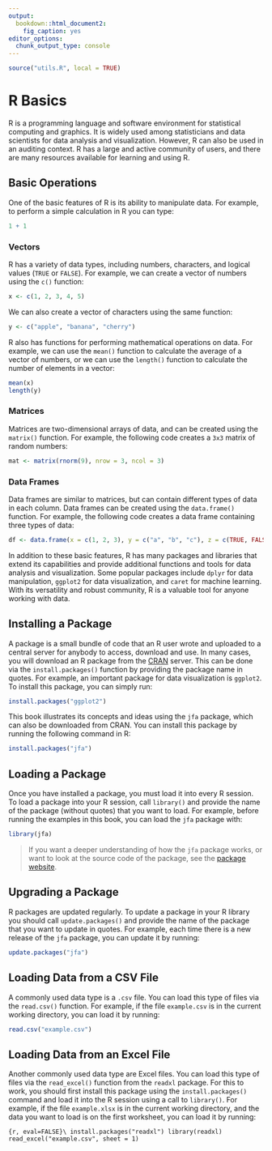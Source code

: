 ```yaml
---
output:
  bookdown::html_document2:
    fig_caption: yes
editor_options:
  chunk_output_type: console
---
```


```r
source("utils.R", local = TRUE)
```

# R Basics {#CHAPTER-R-BASICS}

R is a programming language and software environment for statistical computing
and graphics. It is widely used among statisticians and data scientists for data
analysis and visualization. However, R can also be used in an auditing context.
R has a large and active community of users, and there are many resources
available for learning and using R.

## Basic Operations

One of the basic features of R is its ability to manipulate data. For example,
to perform a simple calculation in R you can type:

```r
1 + 1
```

### Vectors

R has a variety of data types, including numbers, characters, and logical values
(`TRUE` or `FALSE`). For example, we can create a vector of numbers using the
`c()` function:

```r
x <- c(1, 2, 3, 4, 5)
```

We can also create a vector of characters using the same function:

```r
y <- c("apple", "banana", "cherry")
```

R also has functions for performing mathematical operations on data. For
example, we can use the `mean()` function to calculate the average of a vector
of numbers, or we can use the `length()` function to calculate the number of
elements in a vector:

```r
mean(x)
length(y)
```

### Matrices

Matrices are two-dimensional arrays of data, and can be created using the
`matrix()` function. For example, the following code creates a `3x3` matrix of
random numbers:

```r
mat <- matrix(rnorm(9), nrow = 3, ncol = 3)
```

### Data Frames

Data frames are similar to matrices, but can contain different types of data in
each column. Data frames can be created using the `data.frame()` function. For
example, the following code creates a data frame containing three types of
data: 

```r
df <- data.frame(x = c(1, 2, 3), y = c("a", "b", "c"), z = c(TRUE, FALSE, TRUE))
```

In addition to these basic features, R has many packages and libraries that
extend its capabilities and provide additional functions and tools for data
analysis and visualization. Some popular packages include `dplyr` for data
manipulation, `ggplot2` for data visualization, and `caret` for machine
learning. With its versatility and robust community, R is a valuable tool for
anyone working with data.

## Installing a Package

A package is a small bundle of code that an R user wrote and uploaded to a
central server for anybody to access, download and use. In many cases, you will
download an R package from the [CRAN](http://cran.r-project.org/) server. This
can be done via the `install.packages()` function by providing the package name
in quotes. For example, an important package for data visualization is
`ggplot2`. To install this package, you can simply run:

```r
install.packages("ggplot2")
```

This book illustrates its concepts and ideas using the `jfa` package, which can
also be downloaded from CRAN. You can install this package by running the
following command in R:

```r
install.packages("jfa")
```

## Loading a Package

Once you have installed a package, you must load it into every R session. To
load a package into your R session, call `library()` and provide the name of the
package (without quotes) that you want to load. For example, before running the
examples in this book, you can load the `jfa` package with:

```r
library(jfa)
```

> If you want a deeper understanding of how the `jfa` package works, or want to
look at the source code of the package, see the
[package website](https://koenderks.github.io/jfa/).

## Upgrading a Package

R packages are updated regularly. To update a package in your R library you
should call `update.packages()` and provide the name of the package that you
want to update in quotes. For example, each time there is a new release of the
`jfa` package, you can update it by running:

```r
update.packages("jfa")
```

## Loading Data from a CSV File

A commonly used data type is a `.csv` file. You can load this type of files
via the `read.csv()` function. For example, if the file `example.csv` is in
the current working directory, you can load it by running:

```r
read.csv("example.csv")
```

## Loading Data from an Excel File

Another commonly used data type are Excel files. You can load this type of files
via the `read_excel()` function from the `readxl` package. For this to work, you
should first install this package using the `install.packages()` command and
load it into the R session using a call to `library()`. For example, if the file
`example.xlsx` is in the current working directory, and the data you want to
load is on the first worksheet, you can load it by running:

```{r, eval=FALSE}\
install.packages("readxl")
library(readxl)
read_excel("example.csv", sheet = 1)
```
